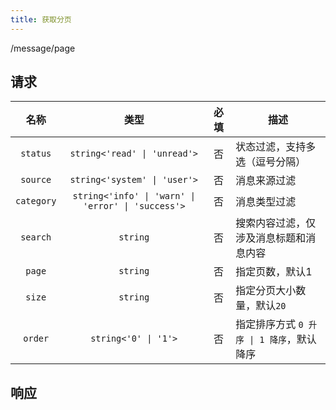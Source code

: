 ```yaml
---
title: 获取分页
---
```


<GET>/message/page</GET>

## 请求

<APITable>

| 名称 | 类型 | 必填 | 描述 |
| :-: | :-: | :-: | --- |
| `status` | `string<'read' \| 'unread'>` | 否 | 状态过滤，支持多选（逗号分隔） |
| `source` | `string<'system' \| 'user'>` | 否 | 消息来源过滤 |
| `category` | `string<'info' \| 'warn' \| 'error' \| 'success'>` | 否 | 消息类型过滤 |
| `search` | `string` | 否 | 搜索内容过滤，仅涉及消息标题和消息内容 |
| `page` | `string` | 否 | 指定页数，默认1 |
| `size` | `string` | 否 | 指定分页大小数量，默认`20` |
| `order` | `string<'0' \| '1'>` | 否 | 指定排序方式 `0 升序 \| 1 降序`，默认降序 |

</APITable>

## 响应

```json title="示例"
```
